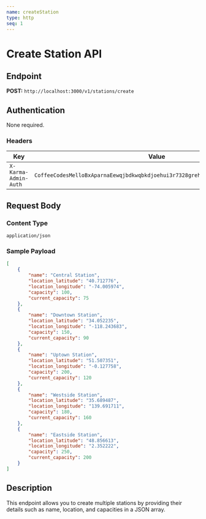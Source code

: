 ```yaml
---
name: createStation
type: http
seq: 1
---
```


# Create Station API

## Endpoint

**POST:** `http://localhost:3000/v1/stations/create`

## Authentication

None required.

### Headers

| Key                       | Value                                                                                             |
|---------------------------|---------------------------------------------------------------------------------------------------|
| `X-Karma-Admin-Auth`      | `CoffeeCodesMelloBxAparnaEewqjbdkwqbkdjoehui3r7328grehjvdjvchjiuiudhsjkhkjsadab`                  |

## Request Body

### Content Type

`application/json`

### Sample Payload

```json
[
    {
        "name": "Central Station",
        "location_latitude": "40.712776",
        "location_longitude": "-74.005974",
        "capacity": 100,
        "current_capacity": 75
    },
    {
        "name": "Downtown Station",
        "location_latitude": "34.052235",
        "location_longitude": "-118.243683",
        "capacity": 150,
        "current_capacity": 90
    },
    {
        "name": "Uptown Station",
        "location_latitude": "51.507351",
        "location_longitude": "-0.127758",
        "capacity": 200,
        "current_capacity": 120
    },
    {
        "name": "Westside Station",
        "location_latitude": "35.689487",
        "location_longitude": "139.691711",
        "capacity": 180,
        "current_capacity": 160
    },
    {
        "name": "Eastside Station",
        "location_latitude": "48.856613",
        "location_longitude": "2.352222",
        "capacity": 250,
        "current_capacity": 200
    }
]
```

## Description

This endpoint allows you to create multiple stations by providing their details such as name, location, and capacities in a JSON array.